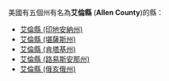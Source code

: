美國有五個州有名為'''艾倫縣''' ('''Allen County''')的縣：
* [[艾倫縣_(印地安納州)|艾倫縣 (印地安納州)]]
* [[艾倫縣_(堪薩斯州)|艾倫縣 (堪薩斯州)]]
* [[艾倫縣_(肯塔基州)|艾倫縣 (肯塔基州)]]
* [[艾倫縣_(路易斯安那州)|艾倫縣 (路易斯安那州)]]
* [[艾倫縣_(俄亥俄州)|艾倫縣 (俄亥俄州)]]
{{disambig|A艾倫縣|Cat=三字县名消歧义}}